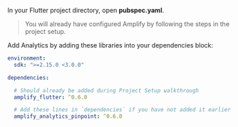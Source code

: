 In your Flutter project directory, open **pubspec.yaml**.

> You will already have configured Amplify by following the steps in the project setup.

Add Analytics by adding these libraries into your dependencies block:

```yaml
environment:
  sdk: ">=2.15.0 <3.0.0"

dependencies:

  # Should already be added during Project Setup walkthrough
  amplify_flutter: ^0.6.0

  # Add these lines in `dependencies` if you have not added it earlier during the Project Setup
  amplify_analytics_pinpoint: ^0.6.0
```
